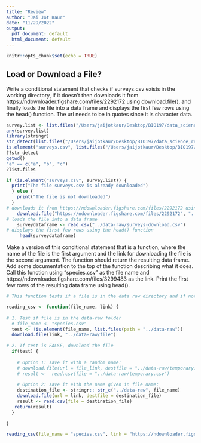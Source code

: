 ```yaml
---
title: "Review"
author: "Jai Jot Kaur"
date: "11/29/2022"
output:
  pdf_document: default
  html_document: default
---
```


```r
knitr::opts_chunk$set(echo = TRUE)
```

## Load or Download a File?

Write a conditional statement that checks if surveys.csv exists in the working directory, if it doesn’t then downloads it from https://ndownloader.figshare.com/files/2292172 using download.file(), and finally loads the file into a data frame and displays the first few rows using the head() function. The url needs to be in quotes since it is character data.

```r
survey.list <- list.files("/Users/jaijotkaur/Desktop/BIO197/data_science_research/data-raw")
any(survey.list)
library(stringr) 
str_detect(list.files("/Users/jaijotkaur/Desktop/BIO197/data_science_research/data-raw"), "surveys.csv")
is.element("surveys.csv", list.files("/Users/jaijotkaur/Desktop/BIO197/data_science_research/data-raw"))
??str_detect
getwd()
"a" == c("a", "b", "c")
?list.files

if (is.element("surveys.csv", survey.list)) {
  print("The file surveys.csv is already downloaded")
  } else {
    print("The file is not downloaded")
  }
# downloads it from https://ndownloader.figshare.com/files/2292172 using download.file()
    download.file("https://ndownloader.figshare.com/files/2292172", "../data-raw/surveys-download.csv")
# loads the file into a data frame
    surveydataframe <- read.csv("../data-raw/surveys-download.csv")
# displays the first few rows using the head() function 
     head(surveydataframe)
```

Make a version of this conditional statement that is a function, where the name of the file is the first argument and the link for downloading the file is the second argument.
The function should return the resulting data frame.
Add some documentation to the top of the function describing what it does.
Call this function using “species.csv” as the file name and https://ndownloader.figshare.com/files/3299483 as the link. Print the first few rows of the resulting data frame using head().

```r
# This function tests if a file is in the data raw directory and if not, it downloads it and reads it as data frame

reading_csv <- function(file_name, link) {
  
# 1. Test if file is in the data-raw folder 
  # file_name <- "species.csv"
  test <- !is.element(file_name, list.files(path = "../data-raw"))
  download.file(link, "../data-raw/file")
  
# 2. If test is FALSE, download the file
  if(test) {
    
    # Option 1: save it with a random name:
    # download.file(url = file_link, destfile = "../data-raw/temporary.csv")
    # result <-  read.csv(file = "../data-raw/temporary.csv")
    
    # Option 2: save it eith the name given in file name:
    destination_file <- stringr:: str_c("../data-raw", file_name)
    download.file(url = link, destfile = destination_file)
    result <- read.csv(file = destination_file)
   return(result)
  }
  
}

```

```r
reading_csv(file_name = "species.csv", link = "https://ndownloader.figshare.com/files/3299483")
```